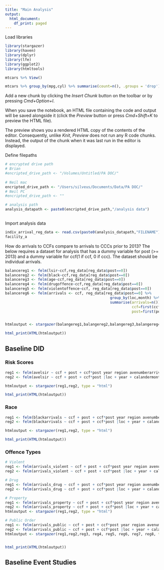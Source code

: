 ```yaml
---
title: "Main Analysis"
output:
  html_document:
    df_print: paged
---
```


Load libraries
```r
library(stargazer)
library(haven)
library(dplyr)
library(lfe)
library(ggplot2)
library(htmltools)

```


```r
mtcars %>% View()
```

```r
mtcars %>% group_by(mpg,cyl) %>% summarise(count=n(), .groups = 'drop') %>% View()
```


Add a new chunk by clicking the *Insert Chunk* button on the toolbar or by pressing *Cmd+Option+I*.

When you save the notebook, an HTML file containing the code and output will be saved alongside it (click the *Preview* button or press *Cmd+Shift+K* to preview the HTML file). 

The preview shows you a rendered HTML copy of the contents of the editor. Consequently, unlike *Knit*, *Preview* does not run any R code chunks. Instead, the output of the chunk when it was last run in the editor is displayed.




Define filepaths
```r
# encrypted drive path
# Brian
#encripted_drive_path <- "/Volumes/Untitled/PA DOC/"
 
# Neil mac
encripted_drive_path <- "/Users/silveus/Documents/Data/PA DOC/" 
# Neil PC 
#encripted_drive_path <- "" 

# analysis path
analysis_datapath <- paste0(encripted_drive_path,"/analysis data")
 

```



Import analysis data
```r
indiv_arrival_reg_data <- read.csv(paste0(analysis_datapath,"FILENAME"))
facility_a
```




How do arrivals to CCFs compare to arrivals to CCCs prior to 2013? The below requires a dataset for analysis that has a dummy variable for post (>= 2013) and a dummy variable for ccf(1 if ccf, 0 if ccc). The dataset should be individual arrivals.
```r
balancereg1 <- felm(lsir~ccf,reg_data[reg_data$post==0])
balancereg2 <- felm(black~ccf,reg_data[reg_data$post==0])
balancereg3 <- felm(age~ccf,reg_data[reg_data$post==0])
balancereg4 <- felm(drugoffence~ccf,reg_data[reg_data$post==0])
balancereg5 <- felm(violentoffence~ccf, reg_data[reg_data$post==0])
balancereg6 <- felm(arrivals <- ccf, reg_data[reg_data$post==0] %>% 
                                                group_by(loc,month) %>% 
                                                summarise(arrivals=n()),
                                                          ccf=first(ccf),
                                                          post=first(post))


htmloutput <- stargazer(balangereg1,balangereg2,balangereg3,balangereg4,balangereg5,balancereg6, type = "html")

html_print(HTML(htmloutput))
```

## Baseline DID

### Risk Scores
```r
reg1 <- felm(avelsir ~ ccf + post + ccf*post year region avenumberarrivals2008_2010 avelsir2008_2010 avepctblack2008_2010 |loc + year + calandermonth|0|0, data=reg_data)
reg2 <- felm(avelsir ~ ccf + post + ccf*post |loc + year + calandermonth|0|0, data=reg_data)

htmloutput <- stargazer(reg1,reg2, type = "html")

html_print(HTML(htmloutput))
```

### Race
```r
reg1 <- felm(blackarrivals ~ ccf + post + ccf*post year region avenumberarrivals2008_2010 avelsir2008_2010 avepctblack2008_2010 |loc + year + calandermonth|0|0, data=reg_data)
reg2 <- felm(blackarrivals ~ ccf + post + ccf*post |loc + year + calandermonth|0|0, data=reg_data)

htmloutput <- stargazer(reg1,reg2, type = "html")

html_print(HTML(htmloutput))
```

### Offence Types
```r
# Violent
reg1 <- felm(arrivals_violent ~ ccf + post + ccf*post year region avenumberarrivals2008_2010 avelsir2008_2010 avepctblack2008_2010 |loc + year + calandermonth|0|0, data=reg_data)
reg2 <- felm(arrivals_violent ~ ccf + post + ccf*post |loc + year + calandermonth|0|0, data=reg_data)

# Drug
reg1 <- felm(arrivals_drug ~ ccf + post + ccf*post year region avenumberarrivals2008_2010 avelsir2008_2010 avepctblack2008_2010 |loc + year + calandermonth|0|0, data=reg_data)
reg2 <- felm(arrivals_drug ~ ccf + post + ccf*post |loc + year + calandermonth|0|0, data=reg_data)

# Property
reg1 <- felm(arrivals_property ~ ccf + post + ccf*post year region avenumberarrivals2008_2010 avelsir2008_2010 avepctblack2008_2010 |loc + year + calandermonth|0|0, data=reg_data)
reg2 <- felm(arrivals_property ~ ccf + post + ccf*post |loc + year + calandermonth|0|0, data=reg_data)
htmloutput <- stargazer(reg1,reg2, type = "html")

# Public Order
reg1 <- felm(arrivals_public ~ ccf + post + ccf*post year region avenumberarrivals2008_2010 avelsir2008_2010 avepctblack2008_2010 |loc + year + calandermonth|0|0, data=reg_data)
reg2 <- felm(arrivals_public ~ ccf + post + ccf*post |loc + year + calandermonth|0|0, data=reg_data)
htmloutput <- stargazer(reg1,reg2,reg3, reg4, reg5, reg6, reg7, reg8, type = "html")


html_print(HTML(htmloutput))
```


## Baseline Event Studies

```r

```

